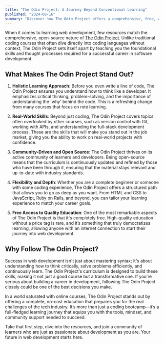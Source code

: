 ```yaml
---
title: "The Odin Project: A Journey Beyond Conventional Learning"
published: "2024-08-16"
summary: "Discover how The Odin Project offers a comprehensive, free, and open-source path to mastering web development. Learn critical skills beyond coding, including problem-solving, version control, and real-world project experience"
---
```


When it comes to learning web development, few resources match the comprehensive, open-source nature of [The Odin Project](https://www.theodinproject.com/). Unlike traditional coding courses that often dive directly into coding languages without context, The Odin Project sets itself apart by teaching you the foundational skills and thought processes required for a successful career in software development.

## What Makes The Odin Project Stand Out?

1. **Holistic Learning Approach**:
   Before you even write a line of code, The Odin Project ensures you understand how to think like a developer. It emphasizes critical thinking, problem-solving, and the importance of understanding the 'why' behind the code. This is a refreshing change from many courses that focus on rote learning.

2. **Real-World Skills**:
   Beyond just coding, The Odin Project covers topics often overlooked by other courses, such as version control with Git, working with APIs, and understanding the full-stack development process. These are the skills that will make you stand out in the job market, giving you the ability to work on real-world projects with confidence.

3. **Community-Driven and Open Source**:
   The Odin Project thrives on its active community of learners and developers. Being open-source means that the curriculum is continuously updated and refined by those who have been through it, ensuring that the material stays relevant and up-to-date with industry standards.

4. **Flexibility and Depth**:
   Whether you are a complete beginner or someone with some coding experience, The Odin Project offers a structured path that allows you to go as deep as you want. From HTML and CSS to JavaScript, Ruby on Rails, and beyond, you can tailor your learning experience to match your career goals.

5. **Free Access to Quality Education**:
   One of the most remarkable aspects of The Odin Project is that it's completely free. High-quality education without a price tag is rare, and it’s something that truly democratizes learning, allowing anyone with an internet connection to start their journey into web development.

## Why Follow The Odin Project?

Success in web development isn't just about mastering syntax; it's about understanding how to think critically, solve problems efficiently, and continuously learn. The Odin Project's curriculum is designed to build these skills, making it not just a good course but a transformative one. If you're serious about building a career in development, following The Odin Project closely could be one of the best decisions you make.

In a world saturated with online courses, The Odin Project stands out by offering a complete, no-cost education that prepares you for the real challenges of the tech industry. It’s more than just a coding bootcamp—it’s a full-fledged learning journey that equips you with the tools, mindset, and community support needed to succeed.

Take that first step, dive into the resources, and join a community of learners who are just as passionate about development as you are. Your future in web development starts here.
